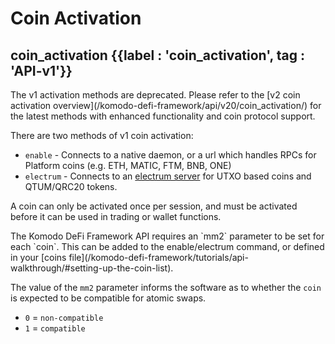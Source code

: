 
# Coin Activation

## coin\_activation {{label : 'coin_activation', tag : 'API-v1'}}

<TocForIndex />

<Note>
  The v1 activation methods are deprecated. Please refer to the [v2 coin activation overview](/komodo-defi-framework/api/v20/coin_activation/) for the latest methods with enhanced functionality and coin protocol support.
</Note>

There are two methods of v1 coin activation:

*   `enable` - Connects to a native daemon, or a url which handles RPCs for Platform coins (e.g. ETH, MATIC, FTM, BNB, ONE)
*   `electrum` - Connects to an [electrum server](https://github.com/kyuupichan/electrumx) for UTXO based coins and QTUM/QRC20 tokens.

A coin can only be activated once per session, and must be activated before it can be used in trading or wallet functions.

<Note type="warning">
  The Komodo DeFi Framework API requires an `mm2` parameter to be set for each `coin`. This can be added to the enable/electrum command, or defined in your [coins file](/komodo-defi-framework/tutorials/api-walkthrough/#setting-up-the-coin-list).

  The value of the `mm2` parameter informs the software as to whether the `coin` is expected to be compatible for atomic swaps.

  *   `0` = `non-compatible`
  *   `1` = `compatible`
</Note>

